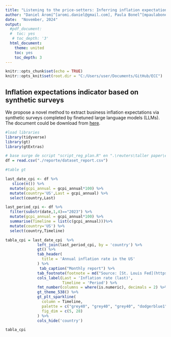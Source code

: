 ```yaml
---
title: "Listening to the price-setters: Inferring inflation expectations from synthetic surveys"
author: "Daniel Aromí^[aromi.daniel@gmail.com], Paula Bonel^[mpaulabonel@gmail.com], Llada Martin^[lladamartin@gmail.com]"
date:  "November, 2024"
output:
  #pdf_document:
  #  toc: yes
   # toc_depth: '3'
  html_document:
    theme: united
    toc: yes
    toc_depth: 3
---
```


```r
knitr::opts_chunk$set(echo = TRUE)
knitr::opts_knit$set(root.dir = "C:/Users/user/Documents/GitHub/ECC")
```

## Inflation expectations indicator based on synthetic surveys

We propose a novel method to extract business inflation expectations via synthetic surveys completed by finetuned large language models (LLMs). The document could be download from [here](https://papers.ssrn.com/sol3/papers.cfm?abstract_id=4955056).

```r
#load libraries
library(tidyverse)
library(gt)
library(gtExtras)
```

```r
# base surge de script "script_reg_plan.R" en ".\reuters\taller paper\ejercicio"
df = read.csv("./reporte/dataset_report.csv")
```


```r
#table gt 

last_date_cpi <- df %>% 
   slice(n()) %>% 
  mutate(gcpi_annual = gcpi_annual*100) %>%
  mutate(country='US',Last = gcpi_annual) %>%
  select(country,Last)

last_period_cpi <- df %>% 
  filter(substr(date,1,4)=="2023") %>% 
  mutate(gcpi_annual = gcpi_annual*100) %>%
  summarise(Timeline = list(c(gcpi_annual)))%>%
  mutate(country='US') %>%
  select(country,Timeline)

tabla_cpi = last_date_cpi  %>% 
              left_join(last_period_cpi, by = 'country') %>% 
              gt() %>% 
              tab_header(
                title = 'Annual inflation rate in the US'
              ) %>% 
               tab_caption("Monthly report") %>%
              tab_footnote(footnote = md("Source: [St. Louis Fed](https://fred.stlouisfed.org/series/CPIAUCSL)")) %>%
              cols_label(Last = 'Inflation rate (last)',
                         Timeline = 'Period') %>%
              fmt_number(columns = where(is.numeric), decimals = 2) %>%
              gt_theme_538() %>% 
              gt_plt_sparkline(
                column = Timeline,
                palette = c("grey40", "grey40", "grey40", "dodgerblue1", "grey40"),
                fig_dim = c(5, 28)
              ) %>%
              cols_hide('country')


```
```r
tabla_cpi
```
